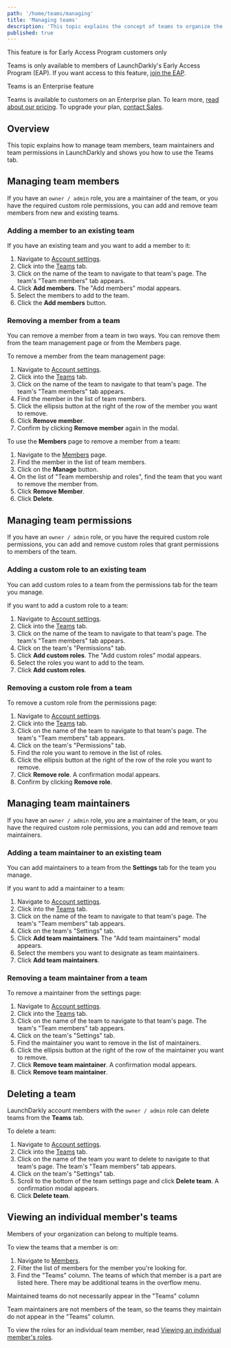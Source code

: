 ```yaml
---
path: '/home/teams/managing'
title: 'Managing teams'
description: 'This topic explains the concept of teams to organize the members of your organization and the permissions they have available to them.'
published: true
---
```


<Callout intent="info">
  <CalloutTitle>This feature is for Early Access Program customers only</CalloutTitle>
  <CalloutDescription>

Teams is only available to members of LaunchDarkly's Early Access Program (EAP). If you want access to this feature, [join the EAP](https://docs.google.com/forms/d/e/1FAIpQLScJ5qCC_RZTW9pPSXVZk9HaKzpltNAeoQb2t6gh7dLicwQWQQ/viewform).

  </CalloutDescription>
</Callout>

<Callout intent="primary">
  <CalloutTitle>Teams is an Enterprise feature</CalloutTitle>
  <CalloutDescription>

Teams is available to customers on an Enterprise plan. To learn more, [read about our pricing](https://launchdarkly.com/pricing/). To upgrade your plan, [contact Sales](https://launchdarkly.com/contact-sales/).

  </CalloutDescription>
</Callout>

## Overview

This topic explains how to manage team members, team maintainers and team permissions in LaunchDarkly and shows you how to use the Teams tab.

## Managing team members

If you have an `owner / admin` role, you are a maintainer of the team, or you have the required custom role permissions, you can add and remove team members from new and existing teams.

### Adding a member to an existing team

If you have an existing team and you want to add a member to it:

1. Navigate to [Account settings](https://app.launchdarkly.com/settings).
2. Click into the [Teams](https://app.launchdarkly.com/settings/teams) tab.
3. Click on the name of the team to navigate to that team's page. The team's "Team members" tab appears.
4. Click **Add members**. The "Add members" modal appears.
5. Select the members to add to the team.
6. Click the **Add members** button.

### Removing a member from a team

You can remove a member from a team in two ways. You can remove them from the team management page or from the Members page.

To remove a member from the team management page:

1. Navigate to [Account settings](https://app.launchdarkly.com/settings).
2. Click into the [Teams](https://app.launchdarkly.com/settings/teams) tab.
3. Click on the name of the team to navigate to that team's page. The team's "Team members" tab appears.
4. Find the member in the list of team members.
5. Click the ellipsis button at the right of the row of the member you want to remove.
6. Click **Remove member**.
7. Confirm by clicking **Remove member** again in the modal.


To use the **Members** page to remove a member from a team:

1. Navigate to the [Members](https://app.launchdarkly.com/settings/members) page.
2. Find the member in the list of team members.
3. Click on the **Manage** button.
4. On the list of "Team membership and roles", find the team that you want to remove the member from.
5. Click **Remove Member**.
6. Click **Delete**.

## Managing team permissions

If you have an `owner / admin` role, or you have the required custom role permissions, you can add and remove custom roles that grant permissions to members of the team.

### Adding a custom role to an existing team

You can add custom roles to a team from the permissions tab for the team you manage.

If you want to add a custom role to a team:

1. Navigate to [Account settings](https://app.launchdarkly.com/settings).
2. Click into the [Teams](https://app.launchdarkly.com/settings/teams) tab.
3. Click on the name of the team to navigate to that team's page. The team's "Team members" tab appears.
4. Click on the team's "Permissions" tab.
5. Click **Add custom roles**. The "Add custom roles" modal appears.
6. Select the roles you want to add to the team.
7. Click **Add custom roles**.

### Removing a custom role from a team

To remove a custom role from the permissions page:

1. Navigate to [Account settings](https://app.launchdarkly.com/settings).
2. Click into the [Teams](https://app.launchdarkly.com/settings/teams) tab.
3. Click on the name of the team to navigate to that team's page. The team's "Team members" tab appears.
4. Click on the team's "Permissions" tab.
5. Find the role you want to remove in the list of roles.
6. Click the ellipsis button at the right of the row of the role you want to remove.
7. Click **Remove role**. A confirmation modal appears.
8. Confirm by clicking **Remove role**.

## Managing team maintainers

If you have an `owner / admin` role, you are a maintainer of the team, or you have the required custom role permissions, you can add and remove team maintainers.

### Adding a team maintainer to an existing team

You can add maintainers to a team from the **Settings** tab for the team you manage.

If you want to add a maintainer to a team:

1. Navigate to [Account settings](https://app.launchdarkly.com/settings).
2. Click into the [Teams](https://app.launchdarkly.com/settings/teams) tab.
3. Click on the name of the team to navigate to that team's page. The team's "Team members" tab appears.
4. Click on the team's "Settings" tab.
5. Click **Add team maintainers**. The "Add team maintainers" modal appears.
6. Select the members you want to designate as team maintainers.
7. Click **Add team maintainers**.

### Removing a team maintainer from a team

To remove a maintainer from the settings page:

1. Navigate to [Account settings](https://app.launchdarkly.com/settings).
2. Click into the [Teams](https://app.launchdarkly.com/settings/teams) tab.
3. Click on the name of the team to navigate to that team's page. The team's "Team members" tab appears.
4. Click on the team's "Settings" tab.
5. Find the maintainer you want to remove in the list of maintainers.
6. Click the ellipsis button at the right of the row of the maintainer you want to remove.
7. Click **Remove team maintainer**. A confirmation modal appears.
8. Click **Remove team maintainer**.

## Deleting a team

LaunchDarkly account members with the `owner / admin` role can delete teams from the **Teams** tab.

To delete a team:

1. Navigate to [Account settings](https://app.launchdarkly.com/settings).
2. Click into the [Teams](https://app.launchdarkly.com/settings/teams) tab.
3. Click on the name of the team you want to delete to navigate to that team's page. The team's "Team members" tab appears.
4. Click on the team's "Settings" tab.
5. Scroll to the bottom of the team settings page and click **Delete team**. A confirmation modal appears.
8. Click **Delete team**.

## Viewing an individual member's teams

Members of your organization can belong to multiple teams.

To view the teams that a member is on:

1. Navigate to [Members](https://app.launchdarkly.com/settings/members).
2. Filter the list of members for the member you're looking for.
3. Find the "Teams" column. The teams of which that member is a part are listed here. There may be additional teams in the overflow menu.

<Callout intent="info">
  <CalloutTitle>Maintained teams do not necessarily appear in the "Teams" column</CalloutTitle>
  <CalloutDescription>

 Team maintainers are not members of the team, so the teams they maintain do not appear in the "Teams" column.

  </CalloutDescription>
</Callout>

To view the roles for an individual team member, read [Viewing an individual member's roles](/home/members/custom-roles#viewing-an-individual-members-roles).
